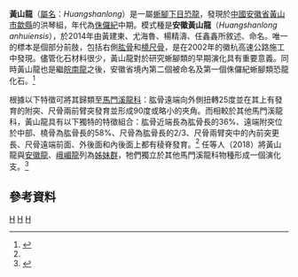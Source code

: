 {{Automatic Taxobox
| taxon = Huangshanlong
| fossil_range = [[侏儸紀|侏儸紀]]中期
| image = Huangshanlong mount.jpg
| image_caption = 安徽地質博物館的骨架模型
| authority = Huang ''et al'', 2014
| type_species = '''安徽黃山龍<br>''Huangshanlong anhuiensis'''''
| type_species_authority = Huang ''et al'', 2014 
}}

'''黃山龍'''（[[學名|屬名]]：''Huangshanlong''）是一屬[[蜥腳下目|蜥腳下目]][[恐龍|恐龍]]，發現於[[中國|中國]][[安徽省|安徽省]][[黃山市|黃山市]][[歙縣|歙縣]]的洪琴組，年代為[[侏儸紀|侏儸紀]]中期。模式種是'''安徽黃山龍'''（''Huangshanlong anhuiensis''），於2014年由黃建東、尤海魯、楊精濤、任鑫鑫所敘述、命名。唯一的標本是個部分前肢，包括右側[[肱骨|肱骨]]和[[橈骨|橈]][[尺骨|尺骨]]，是在2002年的徽杭高速公路施工中發現。儘管化石材料很少，黃山龍對於研究蜥腳類的早期演化具有重要意義。同時黃山龍也是繼[[皖南龍|皖南龍]]之後，安徽省境內第二個被命名及第一個侏儸紀蜥腳類恐龍化石。<ref name="Huang et al 2014">{{Cite journal |author1=Jian-Dong Huang |author2=Hai-Lu You |author3=Jing-Tao Yang |author4=Xin-Xin Ren |year=2014 |title=A new sauropod dinosaur from the Middle Jurassic of Huangshan, Anhui Province |journal=Vertebrata PalAsiatica |volume=52 |issue=4 |pages=390–400 |url=http://www.ivpp.cas.cn/cbw/gjzdwxb/xbwzxz/201411/P020141119426700035478.pdf |access-date=2020-09-27 |archive-date=2020-10-22 |archive-url=https://web.archive.org/web/20201022072127/http://www.ivpp.cas.cn/cbw/gjzdwxb/xbwzxz/201411/P020141119426700035478.pdf |dead-url=no }}</ref>

根據以下特徵可將其歸類至[[馬門溪龍科|馬門溪龍科]]：肱骨遠端向外側扭轉25度並在其上有發育的附突、尺骨兩前臂突發育並形成90度或略小的夾角。而相較於其他馬門溪龍科，黃山龍具有以下獨特的特徵組合：肱骨近端長為肱骨長的36%、遠端附突位於中部、橈骨為肱骨長的58%、尺骨為肱骨長的2/3、尺骨兩臂突中的內前突更長、尺骨遠端前面、外後面和內後面上都有稜脊發育。<ref name="Huang et al 2014" />
任等人（2018）將黃山龍與[[安徽龍屬|安徽龍]]、[[峨嵋龍|峨嵋龍]]列為[[姊妹群|姊妹群]]，牠們獨立於其他馬門溪龍科物種形成一個演化支。<ref>{{Cite journal|title=The second mamenchisaurid dinosaur from the Middle Jurassic of Eastern China|url=https://www.tandfonline.com/doi/full/10.1080/08912963.2018.1515935|last=Ren|first=Xin-Xin|last2=Huang|first2=Jian-Dong|date=2020-05-27|journal=Historical Biology|issue=5|doi=10.1080/08912963.2018.1515935|volume=32|pages=602–610|language=en|issn=0891-2963|last3=You|first3=Hai-Lu|access-date=2021-06-11|archive-date=2020-05-28|archive-url=https://web.archive.org/web/20200528174349/https://www.tandfonline.com/doi/full/10.1080/08912963.2018.1515935|dead-url=no}}</ref>

==參考資料==
{{Reflist}}
{{Sauropodomorpha|B.}}
{{Taxonbar|from=Q18640822}}

[[Category:侏羅紀恐龍|H]]
[[Category:中國恐龍|H]]
[[Category:馬門溪龍科|H]]